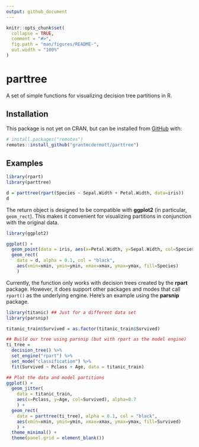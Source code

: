 ```yaml
---
output: github_document
---
```


<!-- README.md is generated from README.Rmd. Please edit that file -->

```r
knitr::opts_chunk$set(
  collapse = TRUE,
  comment = "#>",
  fig.path = "man/figures/README-",
  out.width = "100%"
)
```

# parttree

<!-- badges: start -->
<!-- badges: end -->

A set of simple functions for visualizing decision tree partitions in R.

## Installation

This package is not yet on CRAN, but can be installed from [GitHub](https://github.com/) with:

``` r
# install.packages("remotes")
remotes::install_github("grantmcdermott/parttree")
```
## Examples

```r
library(rpart)
library(parttree)

d = parttree(rpart(Species ~ Sepal.Width + Petal.Width, data=iris))
d
```

The return object is designed to be compatible with **ggplot2** (in particular, `geom_rect`). This makes it convenient for visualizing partitions in conjunction with the original data.

```r
library(ggplot2)

ggplot() +
  geom_point(data = iris, aes(x=Petal.Width, y=Sepal.Width, col=Species)) +
  geom_rect(
    data = d, alpha = 0.1, col = "black",
    aes(xmin=xmin, ymin=ymin, xmax=xmax, ymax=ymax, fill=Species)
    ) 
```

Currently, the function only works with decision trees created by the **rpart** package. However, it does support other packages and modes that call `rpart()` as the underlying engine. Here's an example using the **parsnip** package. 

```r
library(titanic) ## Just for a different data set
library(parsnip)

titanic_train$Survived = as.factor(titanic_train$Survived)

## Build our tree using parsnip (but with rpart as the model engine)
ti_tree =
  decision_tree() %>%
  set_engine("rpart") %>%
  set_mode("classification") %>%
  fit(Survived ~ Pclass + Age, data = titanic_train)

## Plot the data and model partitions
ggplot() +
  geom_jitter(
    data = titanic_train,
    aes(x=Pclass, y=Age, col=Survived), alpha=0.7
    ) +
  geom_rect(
    data = parttree(ti_tree), alpha = 0.1, col = "black",
    aes(xmin=xmin, ymin=ymin, xmax=xmax, ymax=ymax, fill=Survived)
    ) +
  theme_minimal() +
  theme(panel.grid = element_blank())
```


